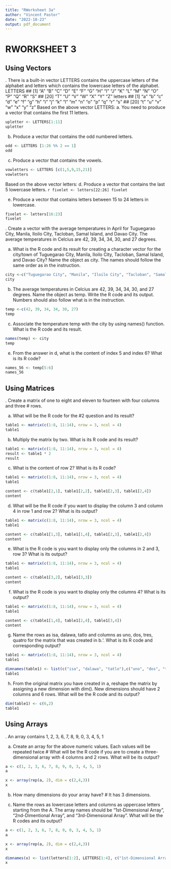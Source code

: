 ```yaml
---
title: "RWorksheet 3a"
author: "Vincent Pastor"
date: "2022-10-23"
output: pdf_document
---
```


# RWORKSHEET 3
## Using Vectors
\hfill\break
 1. There is a built-in vector LETTERS contains the uppercase letters of the alphabet
 and letters which contains the lowercase letters of the alphabet.
LETTERS
## [1] "A" "B" "C" "D" "E" "F" "G" "H" "I" "J" "K" "L" "M" "N" "O" "P" "Q" "R" "S"
## [20] "T" "U" "V" "W" "X" "Y" "Z"
letters
## [1] "a" "b" "c" "d" "e" "f" "g" "h" "i" "j" "k" "l" "m" "n" "o" "p" "q" "r" "s"
## [20] "t" "u" "v" "w" "x" "y" "z"
 Based on the above vector LETTERS:
  a. You need to produce a vector that contains the first 11 letters.
```r
upletter <- LETTERS[1:11]
upletter
```

 b. Produce a vector that contains the odd numbered letters.
```r
odd <- LETTERS [1:26 %% 2 == 1]
odd
```

  c. Produce a vector that contains the vowels.
```r
vowletters <- LETTERS [c(1,5,9,15,21)]
vowletters
```

 Based on the above vector letters:
  d. Produce a vector that contains the last 5 lowercase letters.
 ```r
fivelet <- letters[22:26]
fivelet
```

 e. Produce a vector that contains letters between 15 to 24 letters in lowercase.
```r
fivelet <- letters[16:23]
fivelet
```

\hfill\break
 2. Create a vector with the average temperatures in April for Tuguegarao City, Manila,
 Iloilo City, Tacloban, Samal Island, and Davao City. The average temperatures in
 Celcius are 42, 39, 34, 34, 30, and 27 degrees.

 a. What is the R code and its result for creating a character vector for the city/town of
 Tuguegarao City, Manila, Iloilo City, Tacloban, Samal Island, and Davao City? Name the
 object as city. The names should follow the same order as in the instruction.
```r
city <-c("Tuguegarao City", "Manila", "Iloilo City", "Tacloban", "Samal Island", "Davao City")
city
```

 b. The average temperatures in Celcius are 42, 39, 34, 34, 30, and 27 degrees.
 Name the object as temp. Write the R code and its output. Numbers should also follow what
 is in the instruction.
```r
temp <-c(42, 39, 34, 34, 30, 27)
temp
```

 c. Associate the temperature temp with the city by using names() function. What is
the R code and its result.
```r
names(temp) <- city
temp
```

 e. From the answer in d, what is the content of index 5 and index 6? What is its R code?
```r
names_56 <- temp[5:6]
names_56
```

## Using Matrices
\hfill\break
 2. Create a matrix of one to eight and eleven to fourteen with four columns and three
# rows.

 a. What will be the R code for the #2 question and its result?
```r
table1 <- matrix(c(1:8, 11:14), nrow = 3, ncol = 4)
table1 
```

 b. Multiply the matrix by two. What is its R code and its result?
```r
table1 <- matrix(c(1:8, 11:14), nrow = 3, ncol = 4)
result <- table1 * 2
result
```

 c. What is the content of row 2? What is its R code?
```r
table1 <- matrix(c(1:8, 11:14), nrow = 3, ncol = 4)
table1

content <- c(table1[2,1], table1[2,2], table1[2,3], table1[2,4])
content
```

 d. What will be the R code if you want to display the column 3 and column 4 in row 1 and row 2? What is its output?
```r
table1 <- matrix(c(1:8, 11:14), nrow = 3, ncol = 4)
table1 

content <- c(table1[1,3], table1[1,4], table1[2,3], table1[2,4])
content
```

 e. What is the R code is you want to display only the columns in 2 and 3, row 3? What is its output?
```r
table1 <- matrix(c(1:8, 11:14), nrow = 3, ncol = 4)
table1 

content <- c(table1[3,2], table1[3,3])
content
```

 f. What is the R code is you want to display only the columns 4? What is its output?
```r
table1 <- matrix(c(1:8, 11:14), nrow = 3, ncol = 4)
table1 

content <- c(table1[1,4], table1[2,4], table1[3,4])
content
```

 g. Name the rows as isa, dalawa, tatlo and columns as uno, dos, tres, quatro for the matrix that was created in b.‘. What is its R code and corresponding output?
 ```r
table1 <- matrix(c(1:8, 11:14), nrow = 3, ncol = 4)
table1 

dimnames(table1) <- list(c("isa", "dalawa", "tatlo"),c("uno", "dos", "tres", "quatro"))
table1
```

 h. From the original matrix you have created in a, reshape the matrix by assigning a new dimension with dim(). New dimensions should have 2 columns and 6 rows. What will be the R code and its output?
 ```r
dim(table1) <- c(6,2)
table1
```



## Using Arrays
\hfill\break 
 3. An array contains 1, 2, 3, 6, 7, 8, 9, 0, 3, 4, 5, 1

a. Create an array for the above numeric values. Each values will be repeated twice
# What will be the R code if you are to create a three-dimensional array with 4 columns and 2 rows. What will be its output?
```r
a <- c(1, 2, 3, 6, 7, 8, 9, 0, 3, 4, 5, 1)
a

x <- array(rep(a, 2), dim = c(2,4,3))
x
```

 b. How many dimensions do your array have?
# It has 3 dimensions.

 c. Name the rows as lowercase letters and columns as uppercase letters starting from the A. The array names should be “1st-Dimensional Array”, “2nd-Dimentional Array”, and “3rd-Dimensional Array”. What will be the R codes and its output?
```r
a <- c(1, 2, 3, 6, 7, 8, 9, 0, 3, 4, 5, 1)
a

x <- array(rep(a, 2), dim = c(2,4,3))
x

dimnames(x) <- list(letters[1:2], LETTERS[1:4], c("1st-Dimensional Array", "2nd-Dimensional Array", "3rd-Dimensional Array"))
x
```
